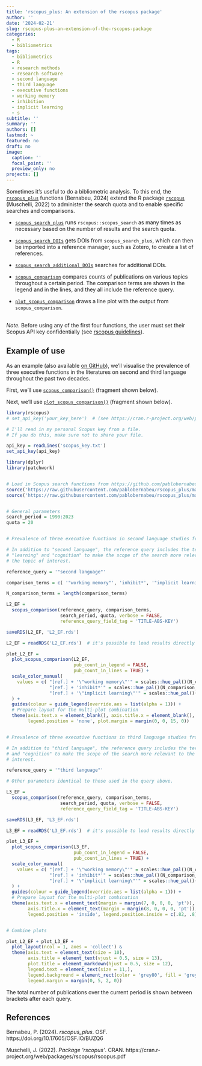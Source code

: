 ```yaml
---
title: 'rscopus_plus: An extension of the rscopus package'
author: ''
date: '2024-02-21'
slug: rscopus-plus-an-extension-of-the-rscopus-package
categories:
  - R
  - bibliometrics
tags:
  - bibliometrics
  - R
  - research methods
  - research software
  - second language
  - third language
  - executive functions
  - working memory
  - inhibition
  - implicit learning
  - s
subtitle: ''
summary: ''
authors: []
lastmod: ~
featured: no
draft: no
image:
  caption: ''
  focal_point: ''
  preview_only: no
projects: []
---
```



Sometimes it's useful to do a bibliometric analysis. To this end, the [`rscopus_plus`](https://github.com/pablobernabeu/rscopus_plus) functions (Bernabeu, 2024) extend the R package [`rscopus`](https://github.com/muschellij2/rscopus) (Muschelli, 2022) to administer the search quota and to enable specific searches and comparisons. 

- [`scopus_search_plus`](https://github.com/pablobernabeu/rscopus_plus/blob/main/scopus_search_plus.R) runs `rscopus::scopus_search` as many times as necessary based on the number of results and the search quota.

- [`scopus_search_DOIs`](https://github.com/pablobernabeu/rscopus_plus/blob/main/scopus_search_DOIs.R) gets DOIs from `scopus_search_plus`, which can then be imported into a reference manager, such as Zotero, to create a list of references.
  
- [`scopus_search_additional_DOIs`](https://github.com/pablobernabeu/rscopus_plus/blob/main/scopus_search_additional_DOIs.R) searches for additional DOIs.

- [`scopus_comparison`](https://github.com/pablobernabeu/rscopus_plus/blob/main/scopus_comparison.R) compares counts of publications on various topics throughout a certain period. The comparison terms are shown in the legend and in the lines, and they all include the reference query.

- [`plot_scopus_comparison`](https://github.com/pablobernabeu/rscopus_plus/blob/main/plot_scopus_comparison.R) draws a line plot with the output from `scopus_comparison`.


<div class='alert alert-warning' role='alert' style='padding-bottom: 0; margin-top: 6%; margin-bottom: 6%;'>

*Note.* Before using any of the first four functions, the user must set their Scopus API key confidentially (see [rscopus guidelines](https://cran.r-project.org/web/packages/rscopus/vignettes/api_key.html)). 

</div>


## Example of use

As an example (also available [on GitHub](https://github.com/pablobernabeu/L2_L3_EF/blob/main/biblio_analysis.R)), we'll visualise the prevalence of three executive functions in the literatures on second and third language throughout the past two decades. 

First, we'll use [`scopus_comparison()`](https://github.com/pablobernabeu/rscopus_plus/blob/main/scopus_comparison.R) (fragment shown below).

<script src="https://emgithub.com/embed-v2.js?target=https%3A%2F%2Fgithub.com%2Fpablobernabeu%2Frscopus_plus%2Fblob%2Fmain%2Fscopus_comparison.R%23L2-L23&style=a11y-dark&type=code&showLineNumbers=on&showFileMeta=on&showCopy=on&fetchFromJsDelivr=on"></script>

Next, we'll use [`plot_scopus_comparison()`](https://github.com/pablobernabeu/rscopus_plus/blob/main/plot_scopus_comparison.R) (fragment shown below).

<script src="https://emgithub.com/embed-v2.js?target=https%3A%2F%2Fgithub.com%2Fpablobernabeu%2Frscopus_plus%2Fblob%2Fmain%2Fplot_scopus_comparison.R%23L4-L14&style=a11y-dark&type=code&showLineNumbers=on&showFileMeta=on&showCopy=on&fetchFromJsDelivr=on"></script>


```r

library(rscopus)
# set_api_key('your_key_here')  # (see https://cran.r-project.org/web/packages/rscopus/vignettes/api_key.html)

# I'll read in my personal Scopus key from a file. 
# If you do this, make sure not to share your file.

api_key = readLines('scopus_key.txt')
set_api_key(api_key)

library(dplyr)
library(patchwork)


# Load in Scopus search functions from https://github.com/pablobernabeu/rscopus_plus
source('https://raw.githubusercontent.com/pablobernabeu/rscopus_plus/main/scopus_comparison.R')
source('https://raw.githubusercontent.com/pablobernabeu/rscopus_plus/main/plot_scopus_comparison.R')


# General parameters
search_period = 1990:2023
quota = 20


# Prevalence of three executive functions in second language studies from 2000 to 2023. 

# In addition to "second language", the reference query includes the terms 
# "learning" and "cognition" to make the scope of the search more relevant to 
# the topic of interest. 

reference_query = '"second language"'

comparison_terms = c( '"working memory"', 'inhibit*', '"implicit learning"' )

N_comparison_terms = length(comparison_terms)

L2_EF = 
  scopus_comparison(reference_query, comparison_terms, 
                    search_period, quota, verbose = FALSE, 
                    reference_query_field_tag = 'TITLE-ABS-KEY')

saveRDS(L2_EF, 'L2_EF.rds')

L2_EF = readRDS('L2_EF.rds')  # it's possible to load results directly

plot_L2_EF = 
  plot_scopus_comparison(L2_EF, 
                         pub_count_in_legend = FALSE, 
                         pub_count_in_lines = TRUE) +
  scale_color_manual(
    values = c( "[ref.] + '\"working memory\"'" = scales::hue_pal()(N_comparison_terms)[1],
                "[ref.] + 'inhibit*'" = scales::hue_pal()(N_comparison_terms)[2], 
                "[ref.] + '\"implicit learning\"'" = scales::hue_pal()(N_comparison_terms)[3] )
  ) + 
  guides(colour = guide_legend(override.aes = list(alpha = 1))) +
  # Prepare layout for the multi-plot combination
  theme(axis.text.x = element_blank(), axis.title.x = element_blank(), 
        legend.position = 'none', plot.margin = margin(0, 0, 15, 0))


# Prevalence of three executive functions in third language studies from 2000 to 2023. 

# In addition to "third language", the reference query includes the terms "learning" 
# and "cognition" to make the scope of the search more relevant to the topic of 
# interest. 

reference_query = '"third language"'

# Other parameters identical to those used in the query above.

L3_EF = 
  scopus_comparison(reference_query, comparison_terms, 
                    search_period, quota, verbose = FALSE, 
                    reference_query_field_tag = 'TITLE-ABS-KEY')

saveRDS(L3_EF, 'L3_EF.rds')

L3_EF = readRDS('L3_EF.rds')  # it's possible to load results directly

plot_L3_EF = 
  plot_scopus_comparison(L3_EF, 
                         pub_count_in_legend = FALSE, 
                         pub_count_in_lines = TRUE) +
  scale_color_manual(
    values = c( "[ref.] + '\"working memory\"'" = scales::hue_pal()(N_comparison_terms)[1],
                "[ref.] + 'inhibit*'" = scales::hue_pal()(N_comparison_terms)[2], 
                "[ref.] + '\"implicit learning\"'" = scales::hue_pal()(N_comparison_terms)[3] )
  ) + 
  guides(colour = guide_legend(override.aes = list(alpha = 1))) +
  # Prepare layout for the multi-plot combination
  theme(axis.text.x = element_text(margin = margin(7, 0, 0, 0, 'pt')),
        axis.title.x = element_text(margin = margin(8, 0, 0, 0, 'pt')),
        legend.position = 'inside', legend.position.inside = c(.82, .8))


# Combine plots

plot_L2_EF + plot_L3_EF + 
  plot_layout(ncol = 1, axes = 'collect') &
  theme(axis.text = element_text(size = 10),
        axis.title = element_text(vjust = 0.5, size = 13), 
        plot.title = element_markdown(hjust = 0.5, size = 12),
        legend.text = element_text(size = 11,),
        legend.background = element_rect(color = 'grey80', fill = 'grey99'), 
        legend.margin = margin(0, 5, 2, 0)) 

```


The total number of publications over the current period is shown between brackets after each query.


## References

Bernabeu, P. (2024). *rscopus_plus*. OSF. https://doi.org/10.17605/OSF.IO/BUZQ6

Muschelli, J. (2022). *Package ’rscopus’*. CRAN. https://cran.r-project.org/web/packages/rscopus/rscopus.pdf

